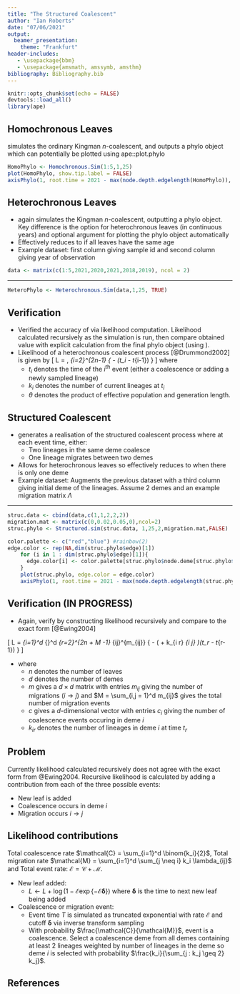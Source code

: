 ```yaml
---
title: "The Structured Coalescent"
author: "Ian Roberts"
date: "07/06/2021"
output:
  beamer_presentation:
    theme: "Frankfurt"
header-includes:
   - \usepackage{bbm}
   - \usepackage{amsmath, amssymb, amsthm}
bibliography: Bibliography.bib
---
```


```r
knitr::opts_chunk$set(echo = FALSE)
devtools::load_all()
library(ape)
```

## Homochronous Leaves

\alert{Homochronous.Sim} simulates the ordinary Kingman $n$-coalescent, and outputs a phylo object which can potentially be plotted using ape::plot.phylo

```r
HomoPhylo <- Homochronous.Sim(1:5,1,25)
plot(HomoPhylo, show.tip.label = FALSE)
axisPhylo(1, root.time = 2021 - max(node.depth.edgelength(HomoPhylo)), backward = FALSE)
```

## Heterochronous Leaves

- \alert{Heterochronous.sim} again simulates the Kingman $n$-coalescent, outputting a phylo object. Key difference is the option for heterochronous leaves (in continuous years) and optional argument for plotting the phylo object automatically
- Effectively reduces to \alert{Homochronous.sim} if all leaves have the same age
- Example dataset: first column giving sample id and second column giving year of observation

\centering
\begin{tabular}{ccc}
    ID & Year \\ \hline
    1 & 2021 \\
    2 & 2020 \\
    3 & 2021 \\
    4 & 2018 \\
    5 & 2019
  \end{tabular}
```r
data <- matrix(c(1:5,2021,2020,2021,2018,2019), ncol = 2)
```

---

```r

HeteroPhylo <- Heterochronous.Sim(data,1,25, TRUE)

```

## Verification
- Verified the accuracy of \alert{Heterochronous.sim} via likelihood computation. Likelihood calculated recursively as the simulation is run, then compare obtained value with explicit calculation from the final phylo object (using \alert{phylo.likelihood}).
- Likelihood of a heterochronous coalescent process [@Drummond2002] is given by
  \[
    L = \frac{1}{\theta^{n-1}} \, \prod_{i=2}^{2n-1} \exp \left\{ - \frac{k_i (k_i - 1)}{2 \theta_i} (t_i - t_{i-1}) \right\}
  \]
  where 
    - $t_i$ denotes the time of the $i^\text{th}$ event (either a coalescence or adding a newly sampled lineage)
    - $k_i$ denotes the number of current lineages at $t_i$
    - $\theta$ denotes the product of effective population and generation length.

## Structured Coalescent
- \alert{Structured.sim} generates a realisation of the structured coalescent process where at each event time, either:
    - Two lineages in the same deme coalesce
    - One lineage migrates between two demes
- Allows for heterochronous leaves so effectively reduces to \alert{Heterochronous.sim} when there is only one deme
- Example dataset: Augments the previous dataset with a third column giving initial deme of the lineages. Assume 2 demes and an example migration matrix $\Lambda$

\begin{minipage}{0.4\linewidth}
  \flushright
  \begin{tabular}{ccc}
    ID & Year & Deme \\ \hline
    1 & 2021 & 1 \\
    2 & 2020 & 1 \\
    3 & 2021 & 2 \\
    4 & 2018 & 2 \\
    5 & 2019 & 2
  \end{tabular}
\end{minipage} \hfill
\begin{minipage}{0.4\linewidth}
  \[\Lambda = \begin{bmatrix}
    0 & 0.02 \\
    0.05 & 0
  \end{bmatrix} \]
\end{minipage}

---
```r
struc.data <- cbind(data,c(1,1,2,2,2))
migration.mat <- matrix(c(0,0.02,0.05,0),ncol=2)
struc.phylo <- Structured.sim(struc.data, 1,25,2,migration.mat,FALSE)

color.palette <- c("red","blue") #rainbow(2)
edge.color <- rep(NA,dim(struc.phylo$edge)[1])
    for (i in 1 : dim(struc.phylo$edge)[1]){
      edge.color[i] <- color.palette[struc.phylo$node.deme[struc.phylo$edge[i,2]]]
    }
    plot(struc.phylo, edge.color = edge.color)
    axisPhylo(1, root.time = 2021 - max(node.depth.edgelength(struc.phylo)), backward = FALSE)
```

## Verification (IN PROGRESS)
- Again, verify by constructing likelihood recursively and compare to the exact form [@Ewing2004]

\[
  L =\ \prod_{i=1}^d \prod_{\substack{j=1 \\ j \neq i}}^d \prod_{r=2}^{2n + M -1} \frac{1}{\theta_i^{c_i}} \lambda_{ij}^{m_{ij}} \exp \left\{ - \left( \frac{k_{i r} (k_{i r} - 1)}{2 \theta_i} + k_{i r} \lambda_{i j} \right)(t_r - t_{r-1}) \right\}
\]

- where
    - $n$ denotes the number of leaves
    - $d$ denotes the number of demes
    - $m$ gives a $d\times d$ matrix with entries $m_{ij}$ giving the number of migrations $(i \rightarrow j)$ and $M = \sum_{i,j = 1}^d m_{ij}$ gives the total number of migration events
    - $c$ gives a $d$-dimensional vector with entries $c_i$ giving the number of coalescence events occuring in deme $i$
    - $k_{ir}$ denotes the number of lineages in deme $i$ at time $t_r$
    
## Problem
Currently likelihood calculated recursively does not agree with the exact form from @Ewing2004. Recursive likelihood is calculated by adding a contribution from each of the three possible events:
  
- New leaf is added
- Coalescence occurs in deme $i$
- Migration occurs $i \rightarrow j$

## Likelihood contributions
Total coalescence rate $\mathcal{C} = \sum_{i=1}^d \binom{k_i}{2}$, Total migration rate $\mathcal{M} = \sum_{i=1}^d \sum_{j \neq i} k_i \lambda_{ij}$ and Total event rate: $\mathcal{E} = \mathcal{C} + \mathcal{M}$.

- New leaf added:
    - $L \leftarrow L + \log \left( 1 - \mathcal{E} \exp \{ - \mathcal{E}\boldsymbol{\delta} \} \right)$ where $\boldsymbol{\delta}$ is the time to next new leaf being added
- Coalescence or migration event:
    - Event time $T$ is simulated as truncated exponential with rate $\mathcal{E}$ and cutoff $\boldsymbol{\delta}$ via inverse transform sampling
    - With probability $\frac{\mathcal{C}}{\mathcal{M}}$, event is a coalescence. Select a coalescence deme from all demes containing at least 2 lineages weighted by number of lineages in the deme so deme $i$ is selected with probability $\frac{k_i}{\sum_{j : k_j \geq 2} k_j}$.

## References
